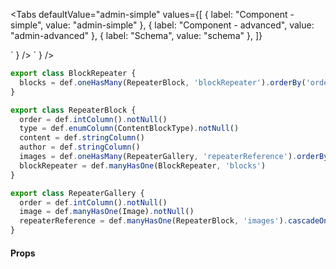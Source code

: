 
<Tabs
  defaultValue="admin-simple"
  values={[
    { label: "Component - simple", value: "admin-simple" },
    { label: "Component - advanced", value: "admin-advanced" },
    { label: "Schema", value: "schema" },
  ]}
>
  <TabItem value="admin-simple">
    <LiveCode
      entity="BlockRepeater"
      code={
`<BlockRepeater
  field="blocks"
  label="Block repeater"
  discriminationField="type"
  sortableBy="order"
>
  <Block discriminateBy="gallery" label="Gallery">
    <ImageFileRepeater
      field="images"
      urlField="image.url"
      label="Images"
      sortableBy="order"
    />
  </Block>
</BlockRepeater>`
}
    />
  </TabItem>
  <TabItem value="admin-advanced">
    <LiveCode
      entity="BlockRepeater"
      code={
`<BlockRepeater
  field="blocks"
  label="Block repeater"
  discriminationField="type"
  sortableBy="order"
>
  <Block discriminateBy="gallery" label="Gallery">
    <ImageFileRepeater
      field="images"
      urlField="image.url"
      label="Images"
      sortableBy="order"
    />
  </Block>
  <Block discriminateBy="quote" label="Quote">
    <TextAreaField field="content" label="Content" />
    <TextField field="author" label="Author" />
  </Block>
</BlockRepeater>`
}
    />
  </TabItem>
  <TabItem value="schema">

```jsx
export class BlockRepeater {
  blocks = def.oneHasMany(RepeaterBlock, 'blockRepeater').orderBy('order')
}

export class RepeaterBlock {
  order = def.intColumn().notNull()
  type = def.enumColumn(ContentBlockType).notNull()
  content = def.stringColumn()
  author = def.stringColumn()
  images = def.oneHasMany(RepeaterGallery, 'repeaterReference').orderBy('order')
  blockRepeater = def.manyHasOne(BlockRepeater, 'blocks')
}

export class RepeaterGallery {
  order = def.intColumn().notNull()
  image = def.manyHasOne(Image).notNull()
  repeaterReference = def.manyHasOne(RepeaterBlock, 'images').cascadeOnDelete()
}
```

  </TabItem>
</Tabs>

#### Props

<PropsTable>
  <SharedProps.field required />
  <SharedProps.label required />
  <SharedProps.discriminationField required />
  <SharedProps.sortableBy required />
  <SharedProps.addButtonText />
</PropsTable>
